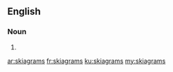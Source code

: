 ==English==

===Noun===
{{head|en|noun plural form}}

# {{plural of|skiagram|lang=en}}

[[ar:skiagrams]]
[[fr:skiagrams]]
[[ku:skiagrams]]
[[my:skiagrams]]